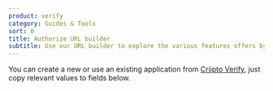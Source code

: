```yaml
---
product: verify
category: Guides & Tools
sort: 0
title: Authorize URL builder
subtitle: Use our URL builder to explore the various features offers by Criipto Verify and how to use them.
---
```




You can create a new or use an existing application from [Criipto Verify](https://dashboard.criipto.com/applications), just copy relevant values to fields below.

<AuthorizeURLBuilder />